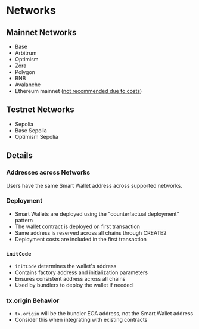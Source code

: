 # Networks

## Mainnet Networks
- Base
- Arbitrum
- Optimism
- Zora 
- Polygon 
- BNB
- Avalanche
- Ethereum mainnet ([not recommended due to costs](/faq/why-does-it-cost-more-on-ethereum-l1))

## Testnet Networks
- Sepolia 
- Base Sepolia
- Optimism Sepolia

## Details

### Addresses across Networks
Users have the same Smart Wallet address across supported networks.

### Deployment
- Smart Wallets are deployed using the "counterfactual deployment" pattern
- The wallet contract is deployed on first transaction
- Same address is reserved across all chains through CREATE2
- Deployment costs are included in the first transaction

### `initCode`
- `initCode` determines the wallet's address
- Contains factory address and initialization parameters
- Ensures consistent address across all chains
- Used by bundlers to deploy the wallet if needed

### tx.origin Behavior
- `tx.origin` will be the bundler EOA address, not the Smart Wallet address
- Consider this when integrating with existing contracts